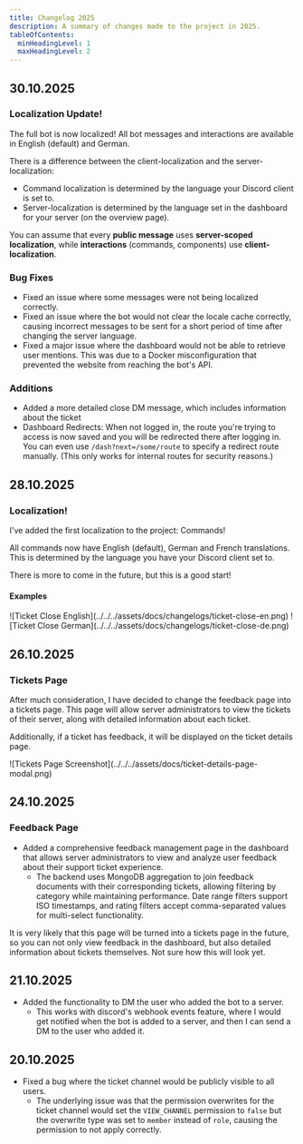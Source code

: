 ---
title: Changelog 2025
description: A summary of changes made to the project in 2025.
tableOfContents:
  minHeadingLevel: 1
  maxHeadingLevel: 2
---


## 30.10.2025

### Localization Update!

The full bot is now localized! All bot messages and interactions are available in English (default) and German.

There is a difference between the client-localization and the server-localization:

- Command localization is determined by the language your Discord client is set to.
- Server-localization is determined by the language set in the dashboard for your server (on the overview page).

You can assume that every **public message** uses **server-scoped localization**, while **interactions** (commands, components) use **client-localization**.

### Bug Fixes

- Fixed an issue where some messages were not being localized correctly.
- Fixed an issue where the bot would not clear the locale cache correctly, causing incorrect messages to be sent for a short period of time after changing the server language.
- Fixed a major issue where the dashboard would not be able to retrieve user mentions. This was due to a Docker misconfiguration that prevented the website from reaching the bot's API.

### Additions

- Added a more detailed close DM message, which includes information about the ticket
- Dashboard Redirects: When not logged in, the route you're trying to access is now saved and you will be redirected there after logging in.
  You can even use `/dash?next=/some/route` to specify a redirect route manually. (This only works for internal routes for security reasons.)

## 28.10.2025

### Localization!

I've added the first localization to the project: Commands!

All commands now have English (default), German and French translations. This is determined by the language you have your Discord client set to.

There is more to come in the future, but this is a good start!

#### Examples

<ImageWrapper>
  ![Ticket Close English](../../../assets/docs/changelogs/ticket-close-en.png)
</ImageWrapper>

<ImageWrapper>
  ![Ticket Close German](../../../assets/docs/changelogs/ticket-close-de.png)
</ImageWrapper>

## 26.10.2025

### Tickets Page

After much consideration, I have decided to change the feedback page into a tickets page. This page will allow server administrators to view the tickets of their server, along with detailed information about each ticket.

Additionally, if a ticket has feedback, it will be displayed on the ticket details page.

<ImageWrapper>
  ![Tickets Page Screenshot](../../../assets/docs/ticket-details-page-modal.png)
</ImageWrapper>

## 24.10.2025

### Feedback Page

- Added a comprehensive feedback management page in the dashboard that allows server administrators to view and analyze user feedback about their support ticket experience.
  - The backend uses MongoDB aggregation to join feedback documents with their corresponding tickets, allowing filtering by category while maintaining performance. Date range filters support ISO timestamps, and rating filters accept comma-separated values for multi-select functionality.

<Aside type="caution" title="Important">
  It is very likely that this page will be turned into a tickets page in the
  future, so you can not only view feedback in the dashboard, but also detailed
  information about tickets themselves. Not sure how this will look yet.
</Aside>

## 21.10.2025

- Added the functionality to DM the user who added the bot to a server.
  - This works with discord's webhook events feature, where I would get notified when the bot is added to a server, and then I can send a DM to the user who added it.

## 20.10.2025

- Fixed a bug where the ticket channel would be publicly visible to all users.
  - The underlying issue was that the permission overwrites for the ticket channel would set the `VIEW_CHANNEL` permission to `false` but the overwrite type was set to `member` instead of `role`, causing the permission to not apply correctly.
